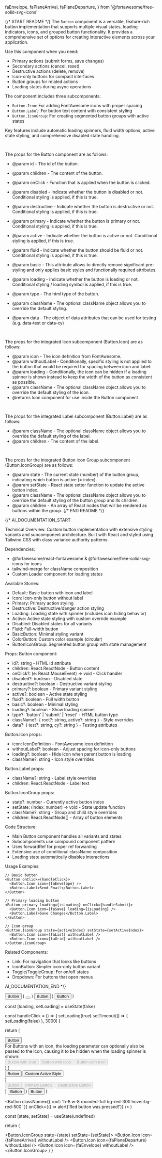   faEnvelope,
  faPlaneArrival,
  faPlaneDeparture,
} from '@fortawesome/free-solid-svg-icons'

{/* START README */}
The `Button` component is a versatile, feature-rich button implementation that supports multiple visual states, loading indicators, icons, and grouped button functionality. It provides a comprehensive set of options for creating interactive elements across your application.

Use this component when you need:

- Primary actions (submit forms, save changes)
- Secondary actions (cancel, reset)
- Destructive actions (delete, remove)
- Icon-only buttons for compact interfaces
- Button groups for related actions
- Loading states during async operations

The component includes three subcomponents:

- `Button.Icon`: For adding FontAwesome icons with proper spacing
- `Button.Label`: For button text content with consistent styling
- `Button.IconGroup`: For creating segmented button groups with active states

Key features include automatic loading spinners, fluid width options, active state styling, and comprehensive disabled state handling.

<br />

The props for the Button component are as follows:

- @param id - The id of the button.
- @param children - The content of the button.
- @param onClick - Function that is applied when the button is clicked.
- @param disabled - Indicate whether the button is disabled or not. Conditional styling is applied, if this is true.
- @param destructive - Indicate whether the button is destructive or not. Conditional styling is applied, if this is true.
- @param primary - Indicate whether the button is primary or not. Conditional styling is applied, if this is true.
- @param active - Indicate whether the button is active or not. Conditional styling is applied, if this is true.
- @param fluid - Indicate whether the button should be fluid or not. Conditional styling is applied, if this is true.
- @param basic - This attribute allows to directly remove significant pre-styling and only applies basic styles and functionally required attributes.
- @param loading - Indicate whether the button is loading or not. Conditional styling / loading symbol is applied, if this is true.
- @param type - The html type of the button.
- @param className - The optional className object allows you to override the default styling.
- @param data - The object of data attributes that can be used for testing (e.g. data-test or data-cy)

  <br />

The props for the integrated Icon subcomponent (Button.Icon) are as follows:

- @param icon - The icon definition from FontAwesome.
- @param withoutLabel - Conditionally, specific styling is not applied to the button that would be required for spacing between icon and label.
- @param loading - Conditionally, the icon can be hidden if a loading spinner is shown instead to keep the width of the button as consistent as possible.
- @param className - The optional className object allows you to override the default styling of the icon.
- @returns Icon component for use inside the Button component

<br />

The props for the integrated Label subcomponent (Button.Label) are as follows:

- @param className - The optional className object allows you to override the default styling of the label.
- @param children - The content of the label.

<br />

The props for the integrated Button Icon Group subcomponent (Button.IconGroup) are as follows:

- @param state - The current state (number) of the button group, indicating which button is active (= index).
- @param setState - React state setter function to update the active button index.
- @param className - The optional className object allows you to override the default styling of the button group and its children.
- @param children - An array of React nodes that will be rendered as buttons within the group.
  {/* END README */}

{/*
AI_DOCUMENTATION_START

Technical Overview: Custom button implementation with extensive styling variants and subcomponent architecture. Built with React and styled using Tailwind CSS with class variance authority patterns.

Dependencies:

- @fortawesome/react-fontawesome & @fortawesome/free-solid-svg-icons for icons
- tailwind-merge for className composition
- Custom Loader component for loading states

Available Stories:

- Default: Basic button with icon and label
- Icon: Icon-only button without label
- Primary: Primary action styling
- Destructive: Destructive/danger action styling
- Loading: Loading state with spinner (includes icon hiding behavior)
- Active: Active state styling with custom override example
- Disabled: Disabled states for all variants
- Fluid: Full-width button
- BasicButton: Minimal styling variant
- ColorButton: Custom color example (circular)
- ButtonIconGroup: Segmented button group with state management

Props:
Button component:

- id?: string - HTML id attribute
- children: React.ReactNode - Button content
- onClick?: (e: React.MouseEvent) => void - Click handler
- disabled?: boolean - Disabled state
- destructive?: boolean - Destructive variant styling
- primary?: boolean - Primary variant styling
- active?: boolean - Active state styling
- fluid?: boolean - Full width button
- basic?: boolean - Minimal styling
- loading?: boolean - Show loading spinner
- type?: 'button' | 'submit' | 'reset' - HTML button type
- className?: { root?: string, active?: string } - Style overrides
- data?: { test?: string, cy?: string } - Testing attributes

Button.Icon props:

- icon: IconDefinition - FontAwesome icon definition
- withoutLabel?: boolean - Adjust spacing for icon-only buttons
- loading?: boolean - Hide icon when parent button is loading
- className?: string - Icon style overrides

Button.Label props:

- className?: string - Label style overrides
- children: React.ReactNode - Label text

Button.IconGroup props:

- state?: number - Currently active button index
- setState: (index: number) => void - State update function
- className?: string - Group and child style overrides
- children: React.ReactNode[] - Array of button elements

Code Structure:

- Main Button component handles all variants and states
- Subcomponents use compound component pattern
- Uses forwardRef for proper ref forwarding
- Extensive use of conditional className composition
- Loading state automatically disables interactions

Usage Examples:

```tsx
// Basic button
<Button onClick={handleClick}>
  <Button.Icon icon={faEnvelope} />
  <Button.Label>Send Email</Button.Label>
</Button>

// Primary loading button
<Button primary loading={isLoading} onClick={handleSubmit}>
  <Button.Icon icon={faSave} loading={isLoading} />
  <Button.Label>Save Changes</Button.Label>
</Button>

// Icon group
<Button.IconGroup state={activeIndex} setState={setActiveIndex}>
  <Button.Icon icon={faList} withoutLabel />
  <Button.Icon icon={faGrid} withoutLabel />
</Button.IconGroup>
```

Related Components:

- Link: For navigation that looks like buttons
- IconButton: Simpler icon-only button variant
- Toggle/ToggleGroup: For on/off states
- Dropdown: For buttons that open menus

AI_DOCUMENTATION_END
*/}

  <Button>
    <Button.Icon icon={faEnvelope} />
    <Button.Label>Button</Button.Label>
  </Button>
)

  <Button>
    <Button.Icon icon={faEnvelope} withoutLabel />
  </Button>
)

  <Button primary>
    <Button.Icon icon={faEnvelope} />
    <Button.Label>Button</Button.Label>
  </Button>
)

  <Button destructive>
    <Button.Icon icon={faEnvelope} />
    <Button.Label>Button</Button.Label>
  </Button>
)

  const [loading, setLoading] = useState(false)

const handleClick = () => {
setLoading(true)
setTimeout(() => {
setLoading(false)
}, 3000)
}

return (

<div className="flex flex-col gap-4">
  <Button loading className={{ root: 'w-max' }}>
    Button
  </Button>
  <div className="flex flex-col gap-2">
    <div>
      For Buttons with an icon, the loading parameter can optionally also be
      passed to the icon, causing it to be hidden when the loading spinner is
      shown:
    </div>
    <Button
      loading={loading}
      onClick={handleClick}
      disabled={loading}
      className={{ root: 'w-max' }}
    >
      <Button.Icon icon={faEnvelope} loading={loading} />
      <Button.Label>Button with Icon</Button.Label>
    </Button>
    <Button
      primary
      loading={loading}
      onClick={handleClick}
      disabled={loading}
      className={{ root: 'w-max' }}
    >
      <Button.Icon icon={faEnvelope} loading={loading} />
      <Button.Label>Button with Icon</Button.Label>
    </Button>
    <Button
      destructive
      loading={loading}
      onClick={handleClick}
      disabled={loading}
      className={{ root: 'w-max' }}
    >
      <Button.Icon icon={faEnvelope} loading={loading} />
      <Button.Label>Button with Icon</Button.Label>
    </Button>
  </div>
</div>
) }

  <div className="flex flex-col gap-4">
    <Button active className={{ root: 'w-max' }}>
      <Button.Icon icon={faEnvelope} />
      <Button.Label>Button</Button.Label>
    </Button>
    <Button
      active
      className={{
        root: 'w-max',
        active: 'bg-red-300 hover:bg-red-400 hover:text-black',
      }}
    >
      <Button.Icon icon={faEnvelope} />
      <Button.Label>Custom Active Style</Button.Label>
    </Button>
  </div>
)

  <div className="flex flex-col gap-4">
    <Button disabled>
      <Button.Icon icon={faEnvelope} />
      <Button.Label>Button</Button.Label>
    </Button>
    <Button primary disabled>
      <Button.Icon icon={faEnvelope} />
      <Button.Label>Primary Button</Button.Label>
    </Button>
    <Button destructive disabled>
      <Button.Icon icon={faEnvelope} />
      <Button.Label>Destructive Button</Button.Label>
    </Button>
  </div>
)

  <Button fluid>
    <Button.Icon icon={faEnvelope} />
    <Button.Label>Button</Button.Label>
  </Button>
)

  <Button basic>
    <Button.Icon icon={faEnvelope} />
    <Button.Label>Button</Button.Label>
  </Button>
)

  <Button
    className={{ root: 'h-8 w-8 rounded-full bg-red-300 hover:bg-red-500' }}
    onClick={() => alert('Red button was pressed!')}
  />
)

  const [state, setState] = useState(undefined)

return (

<Button.IconGroup state={state} setState={setState}>
  <Button.Icon icon={faPlaneArrival} withoutLabel />
  <Button.Icon icon={faPlaneDeparture} withoutLabel />
  <Button.Icon icon={faEnvelope} withoutLabel />
</Button.IconGroup>
) }

